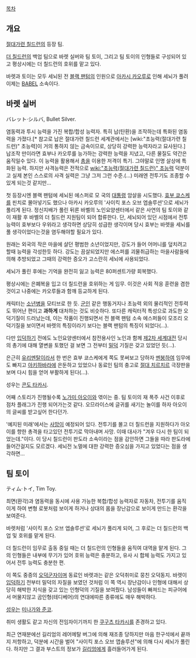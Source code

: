 [[목차]]
== 개요 ==
[[절대가련 칠드런]]의 등장 팀.

[[더 칠드런]]의 백업 팀으로 바렛 실버와 팀 토이, 그리고 팀 토이의 인형들로 구성되어 있고 평상시에는 더 칠드런의 호위를 맡고 있다.

바렛과 토이는 모두 세뇌된 전 [[블랙 팬텀]]의 인원으로 [[아카시 카오루]]로 인해 세뇌가 풀려 이제는 [[BABEL]] 소속이다.

== 바렛 실버 ==
バレット·シルバ, Bullet Silver.

염동력과 투시 능력을 가진 복합/합성 능력자. 특히 납(탄환)을 조작하는데 특화된 염동력을 가졌다.[* 참고로 납은 절대가련 칠드런 세계관에서는 [wiki:"초능력(절대가련 칠드런)" 초능력]이 거의 통하지 않는 금속이므로, 상당히 강력한 능력자라고 묘사된다.] 납조작 만이라면 효부나 카오루를 능가하는 강력한 능력을 지녔고, 다른 물질도 약간은 움직일수 있다. 이 능력을 활용해서 [[총]]을 이용한 저격이 특기. 그야말로 인명 살상에 특화된 능력. 하지만 사격능력은 전적으로 [[wiki:"초능력(절대가련 칠드런)" 초능력]] 덕분이고 실제 본인 스스로의 사격 실력은 그냥 그저 그런 수준.(...) 미래엔 전투기도 조종할 수 있게 되는것 같지만...

첫 등장시엔 블랙 팬텀에 세뇌된 에스퍼로 모 국의 [[대통령]] 암살을 시도했다. [[효부 쿄스케]]를 핀치로 몰아넣기도 했으나 아카시 카오루의 '사이킥 포스 오브 엡솔루션'으로 세뇌가 풀리게 된다. 정신지배가 풀린 뒤론 바벨의 노인요양센터에서 같은 사연의 팀 토이와 같이 재활 후 바벨의 더 칠드런 지원팀이 되어 합류한다. 단, 세뇌되어 있던 시점에서 전투능력이 효부보다 우위라고 생각하면 상당히 성급한 생각이며 당시 효부는 바렛을 세뇌를 풀 생각이었다는것을 염두해야할 필요가 있다.


원래는 외국의 작은 마을에 살던 평범한 소년이었지만, 강도가 들어 어머니를 덮치려고 할때 능력을 각성한듯 하다. 강도는 끔살되었지만 에스퍼를 괴물취급하는 마을사람들에 의해 추방되었고 그때의 강력한 증오가 고스란히 세뇌에 사용되었다.

세뇌가 풀린 후에는 기억을 완전히 잃고 능력은 80퍼센트가량 회복했다.

평상시에는 은폐복을 입고 더 칠드런을 호위하는 게 임무. 이것은 사회 적응 훈련을 겸한것이고 나중에는 카오루들과 함깨 등교하게 된다.

캐릭터는 [[소년병]]을 모티브로 한 듯. [[군인]] 같은 행동거지나 초능력 외의 물리적인 전투력도 뛰어난 편이고 '''과하게''' 대처하는 것도 비슷하다. 또다른 캐릭터적 특성으로 과도한 오덕기질이 드러났는데, 이는 작품이 진행되면서 전 블랙 팬텀 소속 에스퍼들이 모조리 오덕기질을 보이면서 바렛의 특징이라기 보다는 블랙 팬텀의 특징이 되었다(...).

다만 [[입덕]]하기 전에도 노인요양센터에서 참전용사인 노인과 함께 [[제2차 세계대전]] 당시의 총기에 대해 열변을 토했던 걸 보면 그 전부터 [[밀덕]] 기질은 갖고 있었던 듯(...).

은근히 [[유리멘탈]]이라서 한 번은 효부 쿄스케에게 쪽도 못써보고 당하자 [[멘붕]]하여 임무에도 빠지고 [[아키하바라]]에 은둔하고 있었으나 동료인 팀의 충고로 [[절대 치르치르]] 극장판을 보며 다시 힘을 얻어 부활하게 된다(...).

성우는 [[콘도 타카시]].

어째 스토리가 진행될수록 [[노가미 아오이]]와 엮이는 중. 팀 토이의 재 폭주 사건 이후로 점차 플래그가 진행 되어가는것 같다. 오므라이스에 글귀를 새기는 놀이를 하자 아오이의 글씨를 받고싶어 한다던가.

'예지된 미래'에서는 [[사망]]이 예정되어 있다. 전투기를 몰고 더 칠드런을 지원하다가 아오이를 향한 총격을 타고있던 전투기로 막아내며 사망. 이때 대사가 "겨우 다시 한 팀이 되었는데."이다. 이 당시 칠드런이 판도라 소속이라는 점을 감안하면 그들을 따라 판도라에 들어간걸지도 모르겠다. 세뇌전 노멀에 대한 강력한 증오심을 가지고 있었다는 점을 생각하면...
== 팀 토이 ==
ティム·トイ, Tim Toy.

최면(환각)과 염동력을 동시에 사용 가능한 복합/합성 능력자로 자동차, 전투기를 움직이게 하여 변형 로봇처럼 보이게 하거나 상대의 몸을 장난감으로 보이게 만드는 환각을 보여준다.

바렛처럼 '사이킥 포스 오브 엡솔루션'로 세뇌가 풀리게 되어, 그 후로는 더 칠드런의 백업 및 호위를 맡게 된다.

더 칠드런이 임무로 출동 중일 때는 더 칠드런의 인형들을 움직여 대역을 맡게 된다. 그의 인형들은 내부에 무기가 있어 호위 능력은 충분하고, 유사 시 합체 능력도 가지고 있어서 전투 능력도 충분한 편.

이 쪽도 중증의 [[오덕군자]]이며 동료인 바렛과는 같은 오덕취미로 뭉친 오덕동지. 바렛이 [[입덕]]하기 전부터 밀덕의 자질을 보였던 것처럼 이 쪽 역시 장난감이나 인형에 대해서 상당히 해박한 지식을 갖고 있는 인형덕의 기질을 보여줬다. 남성들이 빠져드는 피규어에서 머물지않고 곰인형(테디베어)의 연대에따른 종류에도 매우 해박하다.

[[성우]]는 [[미나가와 준코]].

취미 생활도 같고 자신의 전임자이기까지 한 [[쿠구츠 타카시]]를 존경하고 있다.

최근 연재분에선 길리엄의 레어메탈 버그에 의해 재조종 당하지만 마음 한구석에서 끝까지 저항하고, 덕분에 시간을 벌어 "사이킥 포스 오브 앱솔루션"에 의해 다시 세뇌가 풀린다. 하지만 그 결과 부스트의 정보가 [[길리엄]]에게 흘러들어가게 된다.
